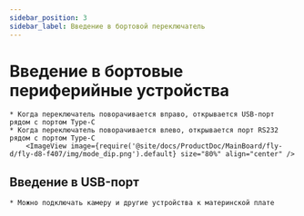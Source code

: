 ```yaml
---
sidebar_position: 3
sidebar_label: Введение в бортовой переключатель
---
```



# Введение в бортовые периферийные устройства

    * Когда переключатель поворачивается вправо, открывается USB-порт рядом с портом Type-C
    * Когда переключатель поворачивается влево, открывается порт RS232 рядом с портом Type-C
        <ImageView image={require('@site/docs/ProductDoc/MainBoard/fly-d/fly-d8-f407/img/mode_dip.png').default} size="80%" align="center" />

## Введение в USB-порт
    
    * Можно подключать камеру и другие устройства к материнской плате


